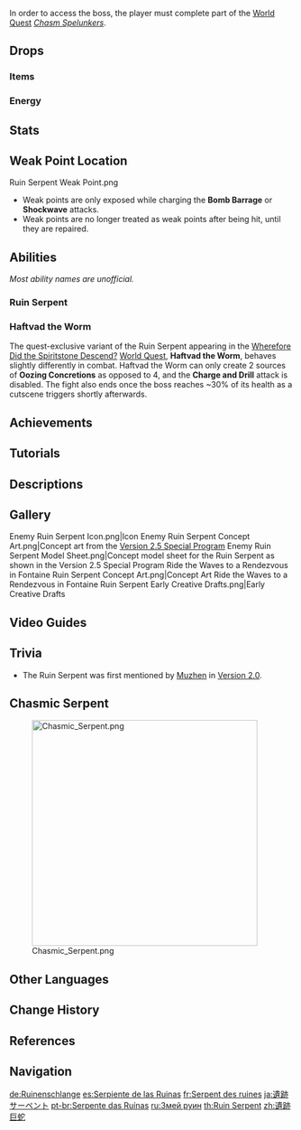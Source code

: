 {{Enemy Infobox
|image    = <gallery>
Enemy Ruin Serpent.png|Archive
Enemy Ruin Serpent Full Artwork.png|Full Art
</gallery>
|weakpoint = yes
|title    = Excavator: SI/Glp
|type     = Normal Bosses
|family   = Automatons
|group    = Ruin Machines
|subarea  = The Serpent's Cave
|area     = The Chasm: Underground Mines
|region   = Liyue
|drops    = Runic Fang
|ability1 = Vacuum Field
|ability2 = Teleport
}}
{{Enemy Intro}}

In order to access the boss, the player must complete part of the [[World Quest]] ''[[Chasm Spelunkers]]''.

==Drops==
===Items===
{{World Boss Rewards
|gem         = Prithiva Topaz
|exclusive   = Runic Fang
|sets        = Traveling Doctor,Instructor,The Exile
}}

===Energy===
{{Energy Drops
|hp1   = 66
|o1    = 1
|hp2   = 33
|o2    = 1
|hp3   = 0
|p3    = 2
}}

==Stats==
{{Enemy Stats
|res1      = Normal
|phys_res  = 70%

|res2       = Charging
|resglobal2 = 310%
|phys_res2  = 370%

|hp_ratio  = 16
|hp_type   = 2
|atk_ratio = 6
|atk_type  = 2
}}

==Weak Point Location==
<gallery>
Ruin Serpent Weak Point.png
</gallery>
* Weak points are only exposed while charging the '''Bomb Barrage''' or '''Shockwave''' attacks.
* Weak points are no longer treated as weak points after being hit, until they are repaired.

==Abilities==
''Most ability names are unofficial.''
===Ruin Serpent===
{{Enemy Attacks
|name_1 = Energy Drain
|desc_1 = At the start of the fight, if the player's [[Lumenstone Adjuvant]] is equipped, its stored energy will be reduced to 2.
|strat_1 = Equipping the Lumenstone Adjuvant after the fight starts will bypass the energy drain.

|name_2 = Oozing Concretions
|desc_2 = Burrows into the ground before resurfacing, creating 4 sources of [[Oozing Concretions]] at the corners of the arena. Oozing Concretions can be destroyed using the Blooming Light released by the player's Lumenstone Adjuvant.
* Alongside the Oozing Concretions, a yellow rock will also be created. Destroying the yellow rock will recharge 3 energy for the Lumenstone Adjuvant.
* This ability is disabled in the [[Spiral Abyss]].
|file_2_2 = Ruin Serpent Yellow Rock
|caption_2_2 = Yellow Rock

|name_3 = Steamroll
|desc_3 = Rolls its body on the ground in an arc, dealing '''40% ATK''' as {{Color|Physical DMG}} on contact. This attack cannot be evaded with dash i-frames.
|file_3 = Ruin Serpent Attack 1

|name_4 = Charge and Drill
|desc_4 = Charges towards the player and burrows, dealing '''30% ATK''' as {{Color|Physical DMG}} on contact. It then resurfaces and plants its drill into the ground, dealing '''70% ATK''' as {{Color|Physical DMG}}. The charge cannot be evaded with dash i-frames.
|file_4 = Ruin Serpent Attack 2

|name_5 = Sand Tomb
|desc_5 = Burrows and resurfaces, creating a large [[Vacuum Field]] that sucks players towards the center while dealing '''10% ATK''' as {{Color|Physical DoT}}. If it comes in contact with the player while burrowing or resurfacing at the beginning or end of this attack, deals '''70% ATK''' as {{Color|Physical DMG}}.
|file_5 = Ruin Serpent Attack 3

|name_6 = Bomb Barrage
|desc_6 = Charges by drawing power from the Oozing Concretions, before shooting a barrage of projectiles at the player, each dealing '''40% ATK''' if two sources were absorbed or '''30% ATK''' if a single source was absorbed as {{Color|Physical DMG}} on hit. Gains '''300%''' [[RES]] to all DMG while charging.
|file_6 = Ruin Serpent Attack 4

|name_7 = Shockwave
|desc_7 = Charges by drawing power from the Oozing Concretions, before releasing a massive blast downwards, dealing '''200% ATK''' if two sources were absorbed or '''100% ATK''' if a single source was absorbed as {{Color|Physical DMG}}. Gains '''300%''' [[RES]] to all DMG while charging.
|file_7 = Ruin Serpent Attack 5
|strat_7 = The two Oozing Concretion sources that the Ruin Serpent absorbs to perform this attack are close together. If the [[Lumenstone Adjuvant]] is [[Enhance the Lumenstone Adjuvant|enhanced]] to level 8, it will be able to destroy both sources at once due to the increased AoE.

|name_8 = Paralyzed
|desc_8 = During '''Bomb Barrage''' and '''Shockwave''', the Ruin Serpent will expose 4 weak points in the form of its glowing segments. A segment will be broken once hit, indicated by smoke and electric spark effects. Destroying an Oozing Concretion source that the Ruin Serpent is attempting to absorb with the Lumenstone Adjuvant will also destroy 2 weak points. Once all 4 weak points are destroyed, the Ruin Serpent will be temporarily paralyzed.
* In the Spiral Abyss, due to the lack of Oozing Concretions, the Ruin Serpent can only be paralyzed by striking its weak points.
|file_8 = Ruin Serpent Stunned
|caption  = Paralyzed by Lumenstone Adjuvent
|file_8_2 = Ruin Serpent Stunned 2
|caption_8_2 = Paralyzed by Striking Weak Points
}}

===Haftvad the Worm===
The quest-exclusive variant of the Ruin Serpent appearing in the [[Wherefore Did the Spiritstone Descend?]] [[World Quest]], '''Haftvad the Worm''', behaves slightly differently in combat. Haftvad the Worm can only create 2 sources of '''Oozing Concretions''' as opposed to 4, and the '''Charge and Drill''' attack is disabled. The fight also ends once the boss reaches ~30% of its health as a cutscene triggers shortly afterwards.

==Achievements==
{{Achievement Topic Table|topic=Ruin Serpent}}

==Tutorials==
{{Tutorial|Ruin Serpent}}

==Descriptions==
{{Description|From within the depths of The Chasm come faint bursts of machine motion...|[[Adventurer Handbook]], before unlocking Ruin Serpent}}
{{Description|A bizarrely-shaped machine that prowls the underground areas of [[The Chasm (Subregion)|The Chasm]].<br>It has a formidable gear in front of it that can carve through rock as if it were butter. It was by this power that it was able to dig a tunnel to The Chasm from "somewhere."|Adventurer Handbook}}
{{Description|An ancient, bizzarely-shaped autonomous machine.<br>It is said that this was heavy-duty engineering equipment left behind by a nation that has been destroyed. The gear system on its "head" can grind its way through even the hardest bedrock. If this was the case, then carving out tunnels with which the forces of this nation might access the whole continent would have been a thing of great ease.|[[Archive]]}}

==Gallery==
<gallery>
Enemy Ruin Serpent Icon.png|Icon
Enemy Ruin Serpent Concept Art.png|Concept art from the [https://youtu.be/EzgxnM-cU4s Version 2.5 Special Program]
Enemy Ruin Serpent Model Sheet.png|Concept model sheet for the Ruin Serpent as shown in the Version 2.5 Special Program
Ride the Waves to a Rendezvous in Fontaine Ruin Serpent Concept Art.png|Concept Art
Ride the Waves to a Rendezvous in Fontaine Ruin Serpent Early Creative Drafts.png|Early Creative Drafts
</gallery>

==Video Guides==
{{EVT
|video1   = https://youtu.be/Hy-ncIB9-x4
|caption1 = EVERYTHING You Need to Know about Ruin Serpent
}}

==Trivia==
* The Ruin Serpent was first mentioned by [[Muzhen]] in [[Version 2.0]].

==Chasmic Serpent==
{{Description|The valleys shift and the gorges quake. The ancient realm's war machine rises anew! Delve into the courts of stone and destroy the sleeping monster that rampages within [[The Chasm: Underground Mines|The Chasm]]!}}
[[File:Chasmic Serpent.png|400px]]

==Other Languages==
{{Other Languages
|en      = Ruin Serpent
|zhs     = 遗迹巨蛇
|zhs_rm  = Yíjì Jùshé
|zht     = 遺蹟巨蛇
|zht_rm  = Yíjī Jùshé
|zh_tl   = Ruin Python
|zh_note = {{zh|巨蛇|rm=Jùshé}} refers to pythons, but can also be interpreted literally as "huge snake."
|ja      = 遺跡サーペント
|ja_rm   = Iseki Saapento{{Assumed}}
|ja_tl   = Ruin Serpent
|ko      = {{tt|유적|遺蹟}}의 뱀
|ko_rm   = Yujeok-ui Baem
|ko_tl   = Snake of the Ruins
|es      = Serpiente de las Ruinas
|es_tl   = Serpent of the Ruins
|fr      = Serpent des ruines
|fr_tl   = Serpent of the Ruins
|ru      = Змей руин
|ru_tl   = Ruin Snake
|th      = Ruin Serpent
|vi      = {{tt|Mãng Xà|蟒蛇}} {{tt|Di Tích|遺跡}}
|vi_tl   = Ruin Python
|de      = Ruinenschlange
|de_tl   = Ruin Serpent
|id      = Ruin Serpent
|pt      = Serpentes das Ruínas
|pt_tl   = Serpent of the Ruins
|tr      = Harabe Yılanı
|tr_tl   = Ruin Serpent
|it      = Serpente delle rovine
|it_tl   = Serpent of the Ruins
}}

==Change History==
{{Change History|2.6}}

==References==
{{Reflist}}

==Navigation==
{{Enemy Navbox|Bosses}}

[[de:Ruinenschlange]]
[[es:Serpiente de las Ruinas]]
[[fr:Serpent des ruines]]
[[ja:遺跡サーペント]]
[[pt-br:Serpente das Ruínas]]
[[ru:Змей руин]]
[[th:Ruin Serpent]]
[[zh:遺跡巨蛇]]